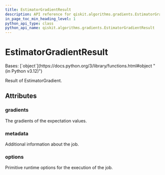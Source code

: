 ```yaml
---
title: EstimatorGradientResult
description: API reference for qiskit.algorithms.gradients.EstimatorGradientResult
in_page_toc_min_heading_level: 1
python_api_type: class
python_api_name: qiskit.algorithms.gradients.EstimatorGradientResult
---
```


# EstimatorGradientResult

<Class id="qiskit.algorithms.gradients.EstimatorGradientResult" isDedicatedPage={true} github="https://github.com/qiskit/qiskit/tree/stable/0.25/qiskit/algorithms/gradients/base/estimator_gradient_result.py" signature="qiskit.algorithms.gradients.EstimatorGradientResult(gradients, metadata, options)">
  Bases: [`object`](https://docs.python.org/3/library/functions.html#object "(in Python v3.12)")

  Result of EstimatorGradient.

  ## Attributes

  ### gradients

  <Attribute id="qiskit.algorithms.gradients.EstimatorGradientResult.gradients" attributeTypeHint="list[numpy.ndarray]">
    The gradients of the expectation values.
  </Attribute>

  ### metadata

  <Attribute id="qiskit.algorithms.gradients.EstimatorGradientResult.metadata" attributeTypeHint="list[dict[str, Any]]">
    Additional information about the job.
  </Attribute>

  ### options

  <Attribute id="qiskit.algorithms.gradients.EstimatorGradientResult.options" attributeTypeHint="Options">
    Primitive runtime options for the execution of the job.
  </Attribute>
</Class>

